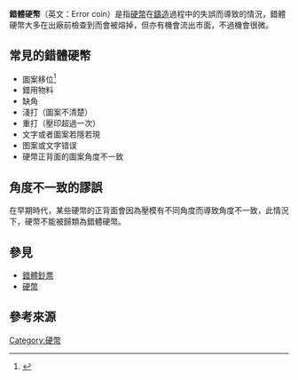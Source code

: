 '''錯體硬幣'''（英文：Error coin）是指[[硬幣|硬幣]]在[[鑄造|鑄造]]過程中的失誤而導致的情況，錯體硬幣大多在出廠前檢查到而會被熔掉，但亦有機會流出市面，不過機會很微。

== 常見的錯體硬幣 ==
*圖案移位<ref>{{Cite web |url=http://hk.apple.nextmedia.com/realtime/international/20140315/52285008 |title=錯體一yen硬幣拍賣 逾21萬港紙成交 |access-date=2015-01-05 |archive-date=2015-01-05 |archive-url=https://web.archive.org/web/20150105103223/http://hk.apple.nextmedia.com/realtime/international/20140315/52285008 |dead-url=no }}</ref>
*錯用物料
*缺角
*淺打（圖案不清楚）
*重打（壓印超過一次）
*文字或者圖案若隱若現
*图案或文字错误
*硬幣正背面的圖案角度不一致

== 角度不一致的謬誤 ==
在早期時代，某些硬幣的正背面會因為壓模有不同角度而導致角度不一致，此情況下，硬幣不能被歸類為錯體硬幣。

== 參見 ==
*[[錯體鈔票|錯體鈔票]]
*[[硬幣|硬幣]]

==參考來源==
{{reflist}}

[[Category:硬幣|Category:硬幣]]